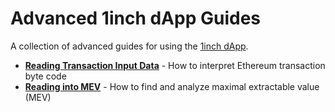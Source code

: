 # Advanced 1inch dApp Guides

A collection of advanced guides for using the [1inch dApp](https://app.1inch.io/).

- [**Reading Transaction Input Data**](./transaction-data/transaction-data.mdx) - How to interpret Ethereum transaction byte code
- [**Reading into MEV**](./finding-mev/finding-mev.mdx) - How to find and analyze maximal extractable value (MEV)